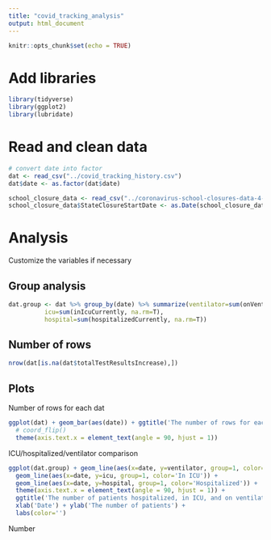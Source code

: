 ```yaml
---
title: "covid_tracking_analysis"
output: html_document
---
```


```r
knitr::opts_chunk$set(echo = TRUE)
```

# Add libraries

```r
library(tidyverse)
library(ggplot2)
library(lubridate)
```

# Read and clean data

```r
# convert date into factor
dat <- read_csv("../covid_tracking_history.csv")
dat$date <- as.factor(dat$date)

school_closure_data <- read_csv("../coronavirus-school-closures-data-4-7-2020.csv")
school_closure_data$StateClosureStartDate <- as.Date(school_closure_data$StateClosureStartDate, format = '%m/%d/%Y')

```

# Analysis

Customize the variables if necessary

## Group analysis

```r
dat.group <- dat %>% group_by(date) %>% summarize(ventilator=sum(onVentilatorCurrently, na.rm=T),
          icu=sum(inIcuCurrently, na.rm=T),
          hospital=sum(hospitalizedCurrently, na.rm=T))
```

## Number of rows

```r
nrow(dat[is.na(dat$totalTestResultsIncrease),])
```

## Plots

Number of rows for each dat

```r
ggplot(dat) + geom_bar(aes(date)) + ggtitle('The number of rows for each date') + xlab('Date') + ylab('Count') +
  # coord_flip()
  theme(axis.text.x = element_text(angle = 90, hjust = 1))
```

ICU/hospitalized/ventilator comparison

```r
ggplot(dat.group) + geom_line(aes(x=date, y=ventilator, group=1, color='On Ventilator')) +
  geom_line(aes(x=date, y=icu, group=1, color='In ICU')) +
  geom_line(aes(x=date, y=hospital, group=1, color='Hospitalized')) +
  theme(axis.text.x = element_text(angle = 90, hjust = 1)) +
  ggtitle('The number of patients hospitalized, in ICU, and on ventilator daily') +
  xlab('Date') + ylab('The number of patients') +
  labs(color='') 
```

Number
